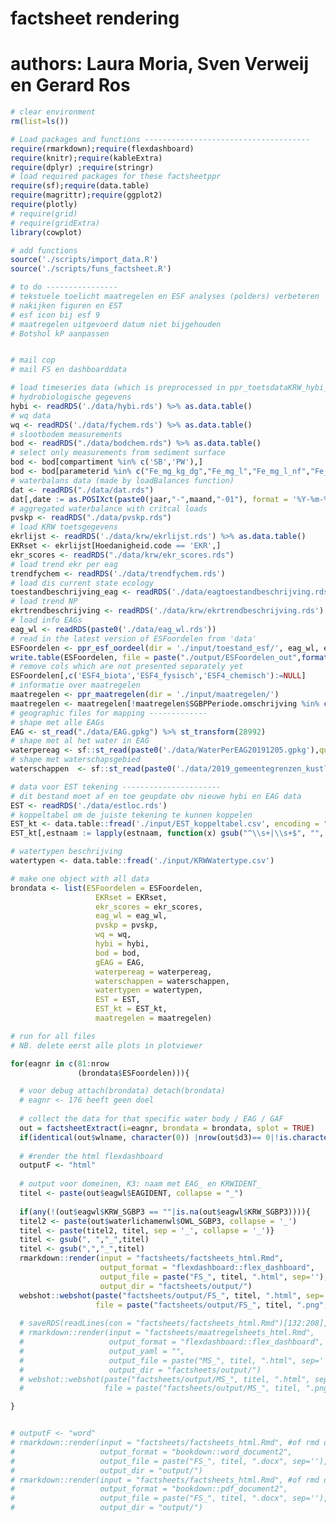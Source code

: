 # factsheet rendering
# authors: Laura Moria, Sven Verweij en Gerard Ros

```r
# clear environment
rm(list=ls())

# Load packages and functions -------------------------------------
require(rmarkdown);require(flexdashboard)
require(knitr);require(kableExtra)
require(dplyr) ;require(stringr)
# load required packages for these factsheetppr
require(sf);require(data.table)
require(magrittr);require(ggplot2)
require(plotly)
# require(grid)
# require(gridExtra)
library(cowplot)

# add functions
source('./scripts/import_data.R')
source('./scripts/funs_factsheet.R')

# to do ----------------
# tekstuele toelicht maatregelen en ESF analyses (polders) verbeteren 
# nakijken figuren en EST
# esf icon bij esf 9
# maatregelen uitgevoerd datum niet bijgehouden
# Botshol kP aanpassen


# mail cop
# mail FS en dashboarddata

```

```r
# load timeseries data (which is preprocessed in ppr_toetsdataKRW_hybi_wq) -----------
# hydrobiologische gegevens
hybi <- readRDS('./data/hybi.rds') %>% as.data.table()
# wq data
wq <- readRDS('./data/fychem.rds') %>% as.data.table()
# slootbodem measurements
bod <- readRDS("./data/bodchem.rds") %>% as.data.table()
# select only measurements from sediment surface
bod <- bod[compartiment %in% c('SB','PW'),]
bod <- bod[parameterid %in% c("Fe_mg_kg_dg","Fe_mg_l","Fe_mg_l_nf","Fe_mg_l_ng","Ptot_gP_kg_dg","Ptot_mgP_l","Ptot_mgP_l_nf","Ptot_mgP_l_ng","SO4_mg_l_nf","Stot_mgS_kg_dg","Stot_mgS_l_nf","Stot_mgS_l_ng")]
# waterbalans data (made by loadBalances function)
dat <- readRDS("./data/dat.rds")
dat[,date := as.POSIXct(paste0(jaar,"-",maand,"-01"), format = '%Y-%m-%d')]
# aggregated waterbalance with critcal loads 
pvskp <- readRDS("./data/pvskp.rds")
# load KRW toetsgegevens
ekrlijst <- readRDS('./data/krw/ekrlijst.rds') %>% as.data.table()
EKRset <- ekrlijst[Hoedanigheid.code == 'EKR',]
ekr_scores <- readRDS("./data/krw/ekr_scores.rds")
# load trend ekr per eag
trendfychem <- readRDS('./data/trendfychem.rds')
# load dis current state ecology
toestandbeschrijving_eag <- readRDS('./data/eagtoestandbeschrijving.rds')
# load trend NP
ekrtrendbeschrijving <- readRDS('./data/krw/ekrtrendbeschrijving.rds')
# load info EAGs
eag_wl <- readRDS(paste0('./data/eag_wl.rds'))
# read in the latest version of ESFoordelen from 'data'
ESFoordelen <- ppr_esf_oordeel(dir = './input/toestand_esf/', eag_wl, ekrtrendbeschrijving, trendfychem, toestandbeschrijving_eag)
write.table(ESFoordelen, file = paste("./output/ESFoordelen_out",format(Sys.time(),"%Y%m%d%H%M"),".csv"), quote = TRUE, na = "", sep =';', dec='.',row.names = FALSE)
# remove cols which are not presented separately yet
ESFoordelen[,c('ESF4_biota','ESF4_fysisch','ESF4_chemisch'):=NULL]
# informatie over maatregelen
maatregelen <- ppr_maatregelen(dir = './input/maatregelen/')
maatregelen <- maatregelen[!maatregelen$SGBPPeriode.omschrijving %in% c('Niet uitvoeren','Niet opnemen in SGBP3', "niet opnemen in SGBP3"),]
# geographic files for mapping -------------
# shape met alle EAGs
EAG <- st_read("./data/EAG.gpkg") %>% st_transform(28992)
# shape met al het water in EAG
waterpereag <- sf::st_read(paste0('./data/WaterPerEAG20191205.gpkg'),quiet = T) %>% sf::st_transform(28992)
# shape met waterschapsgebied
waterschappen  <- sf::st_read(paste0('./data/2019_gemeentegrenzen_kustlijn_simplified.shp'),quiet = T) %>%sf::st_transform(28992)

# data voor EST tekening ----------------------
# dit bestand moet af en toe geupdate obv nieuwe hybi en EAG data
EST <- readRDS('./data/estloc.rds')
# koppeltabel om de juiste tekening te kunnen koppelen
EST_kt <- data.table::fread('./input/EST_koppeltabel.csv', encoding = "Latin-1")
EST_kt[,estnaam := lapply(estnaam, function(x) gsub("^\\s+|\\s+$", "", x))]

# watertypen beschrijving
watertypen <- data.table::fread('./input/KRWWatertype.csv')

# make one object with all data
brondata <- list(ESFoordelen = ESFoordelen,
                   EKRset = EKRset,
                   ekr_scores = ekr_scores,
                   eag_wl = eag_wl,
                   pvskp = pvskp,
                   wq = wq,
                   hybi = hybi,
                   bod = bod,
                   gEAG = EAG,
                   waterpereag = waterpereag,
                   waterschappen = waterschappen,
                   watertypen = watertypen,
                   EST = EST,
                   EST_kt = EST_kt,
                   maatregelen = maatregelen)
```

```r
# run for all files
# NB. delete eerst alle plots in plotviewer

for(eagnr in c(81:nrow
               (brondata$ESFoordelen))){

  # voor debug attach(brondata) detach(brondata)
  # eagnr <- 176 heeft geen doel
  
  # collect the data for that specific water body / EAG / GAF
  out = factsheetExtract(i=eagnr, brondata = brondata, splot = TRUE)
  if(identical(out$wlname, character(0)) |nrow(out$d3)== 0|!is.character(out$ESTnaam)){next}
  
  # #render the html flexdashboard
  outputF <- "html"
  
  # output voor domeinen, K3: naam met EAG_ en KRWIDENT_
  titel <- paste(out$eagwl$EAGIDENT, collapse = "_")
  
  if(any(!(out$eagwl$KRW_SGBP3 == ""|is.na(out$eagwl$KRW_SGBP3)))){
  titel2 <- paste(out$waterlichamenwl$OWL_SGBP3, collapse = '_')
  titel <- paste(titel2, titel, sep = '_', collapse = '_')}
  titel <- gsub(", ","_",titel)
  titel <- gsub(",","_",titel)
  rmarkdown::render(input = "factsheets/factsheets_html.Rmd",
                    output_format = "flexdashboard::flex_dashboard", 
                    output_file = paste("FS_", titel, ".html", sep=''),
                    output_dir = "factsheets/output/")
  webshot::webshot(paste("factsheets/output/FS_", titel, ".html", sep=''),
                   file = paste("factsheets/output/FS_", titel, ".png", sep=''), vwidth = 2000, delay = 1)
  
  # saveRDS(readLines(con = "factsheets/factsheets_html.Rmd")[132:208],"factsheets/maatregelsheets_html.Rmd")
  # rmarkdown::render(input = "factsheets/maatregelsheets_html.Rmd",
  #                   output_format = "flexdashboard::flex_dashboard", 
  #                   output_yaml = "",
  #                   output_file = paste("MS_", titel, ".html", sep=''),
  #                   output_dir = "factsheets/output/")
  # webshot::webshot(paste("factsheets/output/MS_", titel, ".html", sep=''),
  #                  file = paste("factsheets/output/MS_", titel, ".png", sep=''), vwidth = 2000, delay = 1)

}


# outputF <- "word"
# rmarkdown::render(input = "factsheets/factsheets_html.Rmd", #of rmd of script
#                   output_format = "bookdown::word_document2", 
#                   output_file = paste("FS_", titel, ".docx", sep=''),
#                   output_dir = "output/")
# rmarkdown::render(input = "factsheets/factsheets_html.Rmd", #of rmd of script
#                   output_format = "bookdown::pdf_document2", 
#                   output_file = paste("FS_", titel, ".docx", sep=''),
#                   output_dir = "output/")
```



